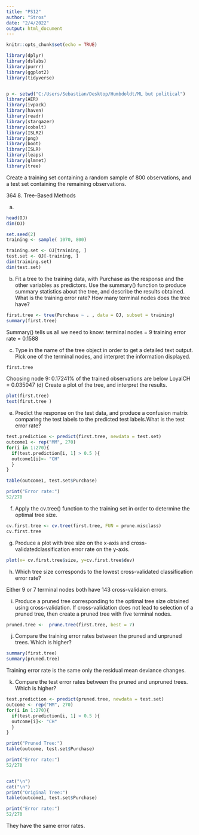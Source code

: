 ---
title: "PS12"
author: "Stros"
date: "2/4/2022"
output: html_document
---


```{r setup, include=FALSE}
knitr::opts_chunk$set(echo = TRUE)

library(dplyr)
library(dslabs)
library(purrr)
library(ggplot2)
library(tidyverse)


p <- setwd("C:/Users/Sebastian/Desktop/Humbdoldt/ML but political")
library(AER)
library(ivpack)
library(haven)
library(readr)
library(stargazer)
library(cobalt)
library(ISLR2)
library(png)
library(boot)
library(ISLR)
library(leaps)
library(glmnet)
library(tree)

```
Create a training set containing a random sample of 800 observations,
and a test set containing the remaining observations.



364 8. Tree-Based Methods






a)
```{r}
head(OJ)
dim(OJ)

set.seed(2)
training <- sample( 1070, 800)

training.set <- OJ[training, ]
test.set <- OJ[-training, ]
dim(training.set)
dim(test.set)
```

(b) Fit a tree to the training data, with Purchase as the response and the other variables as predictors. Use the summary() function to produce summary statistics about the tree, and describe the results obtained. What is the training error rate? How many terminal nodes does the tree have?

```{r}
first.tree <- tree(Purchase ~ . , data = OJ, subset = training)
summary(first.tree)
```
Summary() tells us all we need to know:
terminal nodes = 9
training error rate = 0.1588


(c) Type in the name of the tree object in order to get a detailed text output. Pick one of the terminal nodes, and interpret the information displayed.
```{r}
first.tree
```

Choosing node 9: 0.17241% of the trained observations are below LoyalCH = 0.035047 
(d) Create a plot of the tree, and interpret the results.
```{r}
plot(first.tree)
text(first.tree )
```

(e) Predict the response on the test data, and produce a confusion matrix comparing the test labels to the predicted test labels.What is the test error rate?
```{r}
test.prediction <- predict(first.tree, newdata = test.set)
outcome1 <- rep("MM", 270)
for(i in 1:270){
  if(test.prediction[i, 1] > 0.5 ){
  outcome1[i]<- "CH"
  }
}

table(outcome1, test.set$Purchase)

print("Error rate:")
52/270

```

(f) Apply the cv.tree() function to the training set in order to determine the optimal tree size.
```{r}
cv.first.tree <- cv.tree(first.tree, FUN = prune.misclass)
cv.first.tree
```


(g) Produce a plot with tree size on the x-axis and cross-validatedclassification error rate on the y-axis.
```{r}
plot(x= cv.first.tree$size, y=cv.first.tree$dev)
```
(h) Which tree size corresponds to the lowest cross-validated classification error rate?

Either 9 or 7 terminal nodes both have 143 cross-validaion errors.


(i) Produce a pruned tree corresponding to the optimal tree size obtained using cross-validation. If cross-validation does not lead to selection of a pruned tree, then create a pruned tree with five terminal nodes.
```{r}
pruned.tree <-  prune.tree(first.tree, best = 7)
```

(j) Compare the training error rates between the pruned and unpruned trees. Which is higher?
```{r}
summary(first.tree)
summary(pruned.tree)
```
Training error rate is the same only the residual mean deviance changes.

(k) Compare the test error rates between the pruned and unpruned trees. Which is higher?
```{r}
test.prediction <- predict(pruned.tree, newdata = test.set)
outcome <- rep("MM", 270)
for(i in 1:270){
  if(test.prediction[i, 1] > 0.5 ){
  outcome[i]<- "CH"
  }
}

print("Pruned Tree:")
table(outcome, test.set$Purchase)

print("Error rate:")
52/270


cat("\n")
cat("\n")
print("Original Tree:")
table(outcome1, test.set$Purchase)

print("Error rate:")
52/270

```
They have the same error rates.
